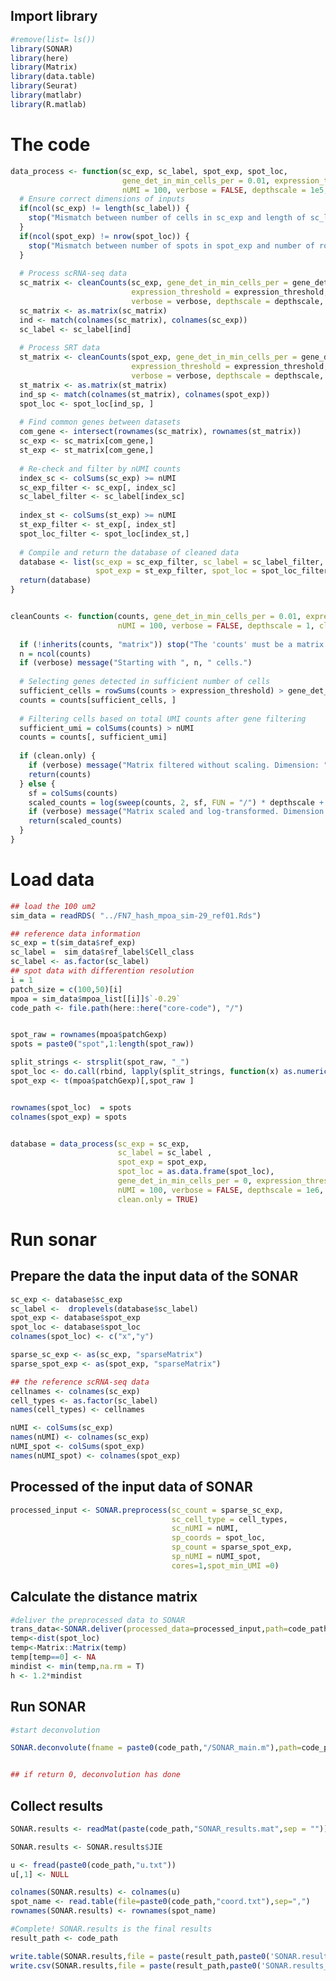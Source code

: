 
## Import library
```{r message=FALSE, warning=FALSE, paged.print=FALSE}
#remove(list= ls())
library(SONAR)
library(here)
library(Matrix)
library(data.table)
library(Seurat)
library(matlabr)
library(R.matlab)

```

# The code
```{r}

data_process <- function(sc_exp, sc_label, spot_exp, spot_loc,
                         gene_det_in_min_cells_per = 0.01, expression_threshold = 0,
                         nUMI = 100, verbose = FALSE, depthscale = 1e5, clean.only = TRUE) {
  # Ensure correct dimensions of inputs
  if(ncol(sc_exp) != length(sc_label)) {
    stop("Mismatch between number of cells in sc_exp and length of sc_label.")
  }
  if(ncol(spot_exp) != nrow(spot_loc)) {
    stop("Mismatch between number of spots in spot_exp and number of rows in spot_loc.")
  }
  
  # Process scRNA-seq data
  sc_matrix <- cleanCounts(sc_exp, gene_det_in_min_cells_per = gene_det_in_min_cells_per,
                           expression_threshold = expression_threshold, nUMI = nUMI,
                           verbose = verbose, depthscale = depthscale, clean.only = clean.only)
  sc_matrix <- as.matrix(sc_matrix)
  ind <- match(colnames(sc_matrix), colnames(sc_exp))
  sc_label <- sc_label[ind]
  
  # Process SRT data
  st_matrix <- cleanCounts(spot_exp, gene_det_in_min_cells_per = gene_det_in_min_cells_per,
                           expression_threshold = expression_threshold, nUMI = nUMI,
                           verbose = verbose, depthscale = depthscale, clean.only = clean.only)
  st_matrix <- as.matrix(st_matrix)
  ind_sp <- match(colnames(st_matrix), colnames(spot_exp))
  spot_loc <- spot_loc[ind_sp, ]
  
  # Find common genes between datasets
  com_gene <- intersect(rownames(sc_matrix), rownames(st_matrix))
  sc_exp <- sc_matrix[com_gene,]
  st_exp <- st_matrix[com_gene,]
  
  # Re-check and filter by nUMI counts
  index_sc <- colSums(sc_exp) >= nUMI
  sc_exp_filter <- sc_exp[, index_sc]
  sc_label_filter <- sc_label[index_sc]
  
  index_st <- colSums(st_exp) >= nUMI
  st_exp_filter <- st_exp[, index_st]
  spot_loc_filter <- spot_loc[index_st,]
  
  # Compile and return the database of cleaned data
  database <- list(sc_exp = sc_exp_filter, sc_label = sc_label_filter,
                   spot_exp = st_exp_filter, spot_loc = spot_loc_filter)
  return(database)
}


cleanCounts <- function(counts, gene_det_in_min_cells_per = 0.01, expression_threshold = 0,
                        nUMI = 100, verbose = FALSE, depthscale = 1, clean.only = FALSE) {
  
  if (!inherits(counts, "matrix")) stop("The 'counts' must be a matrix.")
  n = ncol(counts)
  if (verbose) message("Starting with ", n, " cells.")
  
  # Selecting genes detected in sufficient number of cells
  sufficient_cells = rowSums(counts > expression_threshold) > gene_det_in_min_cells_per * n
  counts = counts[sufficient_cells, ]
  
  # Filtering cells based on total UMI counts after gene filtering
  sufficient_umi = colSums(counts) > nUMI
  counts = counts[, sufficient_umi]
  
  if (clean.only) {
    if (verbose) message("Matrix filtered without scaling. Dimension: ", dim(counts))
    return(counts)
  } else {
    sf = colSums(counts) 
    scaled_counts = log(sweep(counts, 2, sf, FUN = "/") * depthscale + 1)
    if (verbose) message("Matrix scaled and log-transformed. Dimension: ", dim(scaled_counts))
    return(scaled_counts)
  }
}

```

# Load data
```{r}
## load the 100 um2
sim_data = readRDS( "../FN7_hash_mpoa_sim-29_ref01.Rds")

## reference data information
sc_exp = t(sim_data$ref_exp)
sc_label =  sim_data$ref_label$Cell_class
sc_label <- as.factor(sc_label)
## spot data with differention resolution
i = 1
patch_size = c(100,50)[i]
mpoa = sim_data$mpoa_list[[i]]$`-0.29`
code_path <- file.path(here::here("core-code"), "/")


spot_raw = rownames(mpoa$patchGexp)
spots = paste0("spot",1:length(spot_raw))

split_strings <- strsplit(spot_raw, "_")
spot_loc <- do.call(rbind, lapply(split_strings, function(x) as.numeric(x)))
spot_exp <- t(mpoa$patchGexp)[,spot_raw ]


rownames(spot_loc)  = spots
colnames(spot_exp) = spots


database = data_process(sc_exp = sc_exp, 
                        sc_label = sc_label , 
                        spot_exp = spot_exp,
                        spot_loc = as.data.frame(spot_loc),
                        gene_det_in_min_cells_per = 0, expression_threshold = 0,
                        nUMI = 100, verbose = FALSE, depthscale = 1e6, 
                        clean.only = TRUE)


```


# Run sonar
## Prepare the data the input data of the SONAR
```{r}
sc_exp <- database$sc_exp
sc_label <-  droplevels(database$sc_label)
spot_exp <- database$spot_exp
spot_loc <- database$spot_loc
colnames(spot_loc) <- c("x","y")

sparse_sc_exp <- as(sc_exp, "sparseMatrix")
sparse_spot_exp <- as(spot_exp, "sparseMatrix")

## the reference scRNA-seq data
cellnames <- colnames(sc_exp)
cell_types <- as.factor(sc_label)
names(cell_types) <- cellnames

nUMI <- colSums(sc_exp)
names(nUMI) <- colnames(sc_exp)
nUMI_spot <- colSums(spot_exp)
names(nUMI_spot) <- colnames(spot_exp)


```

## Processed of the input data of SONAR
```{r message=FALSE, warning=FALSE}

processed_input <- SONAR.preprocess(sc_count = sparse_sc_exp,
                                    sc_cell_type = cell_types,
                                    sc_nUMI = nUMI,
                                    sp_coords = spot_loc,
                                    sp_count = sparse_spot_exp,
                                    sp_nUMI = nUMI_spot,
                                    cores=1,spot_min_UMI =0)


```


## Calculate the distance matrix
```{r message=FALSE, warning=FALSE}

#deliver the preprocessed data to SONAR
trans_data<-SONAR.deliver(processed_data=processed_input,path=code_path)
temp<-dist(spot_loc)
temp<-Matrix::Matrix(temp)
temp[temp==0] <- NA
mindist <- min(temp,na.rm = T)
h <- 1.2*mindist

```


## Run SONAR
```{r}
#start deconvolution

SONAR.deconvolute(fname = paste0(code_path,"/SONAR_main.m"),path=code_path,h,wait = TRUE)


## if return 0, deconvolution has done
```



## Collect results
```{r}

SONAR.results <- readMat(paste(code_path,"SONAR_results.mat",sep = ""))

SONAR.results <- SONAR.results$JIE

u <- fread(paste0(code_path,"u.txt"))
u[,1] <- NULL

colnames(SONAR.results) <- colnames(u)
spot_name <- read.table(file=paste0(code_path,"coord.txt"),sep=",")
rownames(SONAR.results) <- rownames(spot_name)

#Complete! SONAR.results is the final results
result_path <- code_path

write.table(SONAR.results,file = paste(result_path,paste0('SONAR.results_',patch_size,'um.txt'),sep=""),sep = ",")
write.csv(SONAR.results,file = paste(result_path,paste0('SONAR.results_',patch_size,'um.csv')))


```


